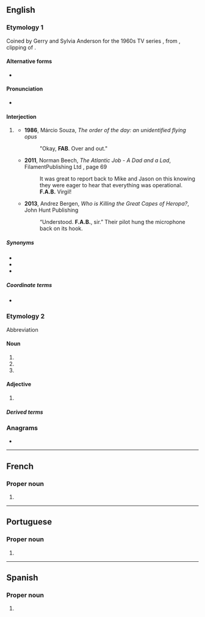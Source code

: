 {{also|fab|Fab|F.A.B.}}
==English==
{{wikipedia|lang=en}}

===Etymology 1===
Coined by Gerry and Sylvia Anderson for the 1960s TV series ''{{w|Thunderbirds}}'', from {{m|en|fab}},
clipping of {{m|en|fabulous}}.

====Alternative forms====
* {{alter|en|F.A.B.|F. A. B.|F-A-B|F.-A.-B.}}

====Pronunciation====
* {{hyphenation|en|F|A|B}}

====Interjection====
{{en-interj}}

# {{lb|en|radio telecommunications|humorous}} {{non-gloss definition|used to acknowledge that a message has been received and understood.}}
#* '''1986''', Márcio Souza, ''The order of the day: an unidentified flying opus''
#*: &quot;Okay, '''FAB'''. Over and out.&quot;
#* '''2011''', Norman Beech, ''The Atlantic Job - A Dad and a Lad'', FilamentPublishing Ltd {{ISBN|9781905493753}}, page 69
#*: It was great to report back to Mike and Jason on this knowing they were eager to hear that everything was operational. '''F.A.B.''' Virgil!
#* '''2013''', Andrez Bergen, ''Who is Killing the Great Capes of Heropa?'', John Hunt Publishing {{ISBN|9781782792345}}
#*: “Understood. '''F.A.B.''', sir.” Their pilot hung the microphone back on its hook.

=====Synonyms=====
* {{l|en|roger}}
* {{l|en|acknowledged}}
* {{l|en|five-by-five}}

=====Coordinate terms=====
* {{l|en|over and out}}

===Etymology 2===
Abbreviation

====Noun====
{{en-noun}}

# {{abbreviation of|en|frontal assessment battery}}
# {{abbreviation of|en|{{w|French–American–British classification}}}}
# {{abbreviation of|en|fast atom bombardment}}

====Adjective====
{{en-adj|-}}

# {{abbreviation of|en|[[French]]-[[American]]-[[British]]}}

=====Derived terms=====
{{der3|en|
|FAB classification
|FAB classification system
}}

===Anagrams===
* {{anagrams|en|a=abf|AFB|B.F.A.|BAF|BFA}}

----

==French==
{{wikipedia|lang=fr}}

===Proper noun===
{{fr-proper noun|f}}

# {{abbreviation of|fr|{{w|lang=fr|Forces Armées Béninoises}}|gloss=Benin [[Armed Forces|armed forces]]}}

----

==Portuguese==
{{wikipedia|lang=pt}}

===Proper noun===
{{pt-proper noun|f}}

# {{acronym of|pt|{{w|lang=pt|Força Aérea Brasileira}}|gloss=Brazilian [[Air Force]]}}

----

==Spanish==
{{wikipedia|Fab (desambiguación)|FAB|lang=es}}

===Proper noun===
{{es-proper-noun|f}}

# {{abbreviation of|es|{{w|lang=en|Fuerza Aérea Boliviana}}|gloss=Bolivian [[Air Force]]}}
